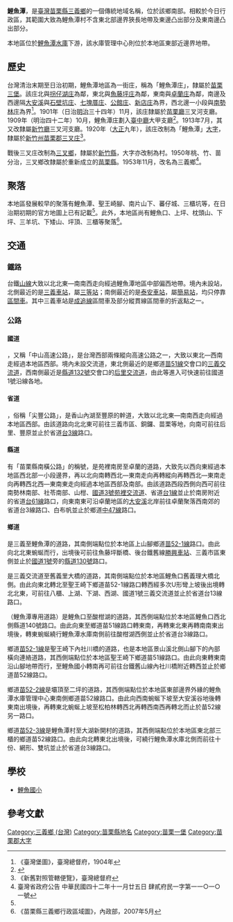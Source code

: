 {{About|[[臺灣|臺灣]][[苗栗縣|苗栗縣]][[三義鄉_(台灣)|三義鄉]]的傳統地名|其他名為'''鯉魚潭'''的湖泊|鯉魚潭}}
{{noteTA|1=庄}}
'''鯉魚潭'''，是[[臺灣|臺灣]][[苗栗縣|苗栗縣]][[三義鄉_(台灣)|三義鄉]]的一個傳統地域名稱，位於該鄉南部。相較於今日行政區，其範圍大致為鯉魚潭村不含東北部邊界狹長地帶及東邊凸出部分及東南邊凸出部分。

本地區位於[[鯉魚潭水庫|鯉魚潭水庫]]下游，該水庫管理中心則位於本地區東部近邊界地帶。

==歷史==
台灣清治末期至日治初期，鯉魚潭地區為一街庄，稱為「鯉魚潭庄」，隸屬於[[苗栗三堡|苗栗三堡]]。該庄北與[[拐仔湖庄|拐仔湖庄]]為鄰，東北與[[魚藤坪庄|魚藤坪庄]]為鄰，東南與[[卓蘭_(大字)|卓蘭庄]]為鄰，南邊及西邊隔[[大安溪|大安溪]]與[[石壁坑_(臺中市)|石壁坑庄]]、[[七塊厝_(臺中市)|七塊厝庄]]、[[公館_(臺中市后里區)|公館庄]]、[[新店_(臺中市)|新店庄]]為界，西北邊一小段與[[南勢林庄|南勢林庄]]為界<ref name="臺灣堡圖">《臺灣堡圖》，臺灣總督府，1904年</ref>。1901年（日治[[明治|明治]]三十四年）11月，該庄隸屬於[[苗栗廳|苗栗廳]]三叉河支廳。1909年（明治四十二年）10月，鯉魚潭庄劃入[[臺中廳|臺中廳]]大甲支廳<ref>{{Cite book|chapter=|url=|publisher=|date=1909-10|oclc=|last=台中廳|title=大甲支廳管轄區域中ニ鯉魚潭庄編入認可ノ件|first=|year=|isbn=|location=|pages=}}</ref>。1913年7月，其又改隸屬[[新竹廳|新竹廳]]三叉河支廳。1920年（[[大正|大正]]九年），該庄改制為「鯉魚潭」[[大字|大字]]，隸屬於[[新竹州|新竹州]][[苗栗郡|苗栗郡]][[三叉庄|三叉庄]]<ref>《新舊對照管轄便覽》，臺灣總督府</ref>。

戰後三叉庄改制為[[三義鄉_(台灣)|三叉鄉]]，隸屬於[[新竹縣|新竹縣]]，大字亦改制為村。1950年桃、竹、苗分治，三叉鄉改隸屬於重新成立的[[苗栗縣|苗栗縣]]。1953年11月，改名為三義鄉<ref>臺灣省政府公告 中華民國四十二年十一月廿五日 肆貳府民一字第一一○一○一號</ref>。

==聚落==
本地區發展較早的聚落有鯉魚潭、聖王崎腳、南片山下、蕃仔城、三櫃坑等，在日治期初期的官方地圖上已有記載<ref name="臺灣堡圖"/>。此外，本地區尚有鯉魚口、上坪、枕頭山、下坪、三羊坑、下矮山、坪頂、三櫃等聚落<ref>《苗栗縣三義鄉行政區域圖》，內政部，2007年5月</ref>。

==交通==
===鐵路===
台鐵[[臺中線|山線]]大致以北北東—南南西走向經過鯉魚潭地區中部偏西地帶。境內未設站，北側最近的是[[三義車站|三義車站]]，屬[[三等站_(台鐵)|三等站]]；南側最近的是[[泰安車站_(台中線)|泰安車站]]，屬[[簡易站|簡易站]]，均只停靠[[台鐵區間車|區間車]]。其中三義車站是[[成追線|成追線]]區間車及部分縱貫線區間車的折返點之一。

===公路===
====國道====
{{Jct|country=TWN|NH|1}}，又稱「中山高速公路」，是台灣西部兩條縱向高速公路之一，大致以東北—西南走經過本地區西部。境內未設交流道，東北側最近的是鄉道[[苗51線|苗51線]]交會口的[[三義交流道|三義交流道]]，西南側最近是[[縣道132號|縣道132號]]交會口的[[后里交流道|后里交流道]]，由此等進入可快速前往國道1號沿線各地。

====省道====
{{Jct|country=TWN|PH|13}}，俗稱「尖豐公路」，是香山內湖至豐原的幹道，大致以北北東—南南西走向經過本地區西部。由該道路向北北東可前往三義市區、銅鑼、苗栗等地，向南可前往后里、豐原並止於省道[[台3線|台3線]]路口。

====縣道====
{{Jct|country=TWN|CH|140}}有「苗栗縣南橫公路」的稱號，是苑裡南房至卓蘭的道路，大致先以西向東經過本地區西北部一小段邊界，再以北向南轉西北—東南走向再轉縱向再轉西北—東南走向再轉西北西—東南東走向經過本地區西部及南部。由該道路西段西側向西可前往南勢林南部、社苓南部、山柑、[[福爾摩沙高速公路|國道3號]][[苑裡交流道_(國道3號)|苑裡交流道]]、省道[[台1線|台1線]]並止於南房附近的省道[[台61線|台61線]]路口，向東南東可沿卓蘭地區的[[大安溪|大安溪]]北岸前往卓蘭聚落西南郊的省道台3線路口、白布帆並止於鄉道[[中47線|中47線]]路口。

====鄉道====
{{Jct|country=TWN|TRML|49}}是三義至鯉魚潭的道路，其南側端點位於本地區上山腳鄉道[[苗52-1線|苗52-1線]]路口。由此向北北東蜿蜒而行，出境後可前往魚藤坪斷橋、後台鐵舊線[[勝興車站|勝興車站]]、三義市區東側並止於[[中山高|國道1號]]旁的[[縣道130號|縣道130號]]路口。

{{Jct|country=TWN|TRML|51}}是三義交流道至舊義里大橋的道路，其南側端點位於本地區鯉魚口舊義理大橋北側。由此向東北轉北至聖王崎下鄉道苗52-1線路口轉西經多次U形彎上坡後出境轉北北東，可前往八櫃、上湖、下湖、西湖、國道1號三義交流道並止於省道台13線路口。

{{Jct|country=TWN|TRML|52}}（鯉魚潭專用道路）是鯉魚口至酸柑湖的道路，其西側端點位於本地區鯉魚口西北側縣道140號路口。由此向東至鄉道苗51線路口轉東南，再轉東北東再轉南南東出境後，轉東蜿蜒繞行鯉魚潭水庫南側前往酸柑湖西側並止於省道台3線路口。

鄉道[[苗52-1線|苗52-1線]]是聖王崎下內社川橋的道路，也是本地區景山溪北側山腳下的內部橫向連絡道路，其西側端點位於本地區聖王崎下鄉道苗51線路口。由此向東轉東南沿山腳地帶而行，至鯉魚國小轉南再可前往台鐵舊山線內社川橋附近轉西並止於鄉道苗52線路口。

鄉道[[苗52-2線|苗52-2線]]是壩頂至二坪的道路，其西側端點位於本地區東部邊界外緣的鯉魚潭水庫管理中心東南側鄉道苗52線路口。由此向西南蜿蜒下坡至大安溪谷地後轉東南出境後，再轉東北蜿蜒上坡至松柏林轉西北再轉西南西再轉北而止於苗52線另一路口。

鄉道[[苗52-3線|苗52-3線]]是鯉魚潭村至大湖新開村的道路，其西側端點位於本地區東北部三櫃的鄉道苗52線路口。由此向北轉東北出境後，可繞行鯉魚潭水庫北側而前往十份、網形、雙坑並止於省道台3線路口。

==學校==
*[[苗栗縣鯉魚國民小學|鯉魚國小]]

==參考文獻==
{{reflist}}

{{苗栗郡}}

[[Category:三義鄉_(台灣)|Category:三義鄉 (台灣)]]
[[Category:苗栗縣地名|Category:苗栗縣地名]]
[[Category:苗栗一堡|Category:苗栗一堡]]
[[Category:苗栗郡大字|Category:苗栗郡大字]]